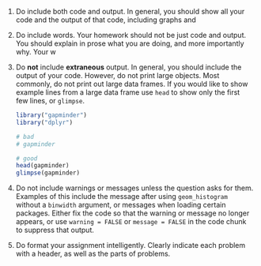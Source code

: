 <!--
.. title: Notes on R Markdown assignments
.. date: 2015-04-21
-->

1. Do include both code and output. In general, you should show all your code and the output of that code,
    including graphs and 
2. Do include words. Your homework should not be just code and output. You should explain in prose
    what you are doing, and more importantly why. Your w
1. Do **not** include **extraneous** output. In general, you should include the output of your code.
    However, do not print large objects. Most commonly, do not print out large data frames. If you
	would like to show example lines from a large data frame use `head` to show only the first few lines,
	or `glimpse`.

    ```r
	library("gapminder")
	library("dplyr")

    # bad
	# gapminder
	
	# good
	head(gapminder)
	glimpse(gapminder)
	```

3. Do not include warnings or messages unless the question asks for them. Examples of this include
    the message after using `geom_histogram` without a `binwidth` argument, or messages when loading
	certain packages. 
	Either fix the code so that the warning or message no longer appears, or use `warning = FALSE`
	or `message = FALSE` in the code chunk to suppress that output.
	
2. Do format your assignment intelligently. Clearly indicate each problem with a header, as well as the parts of problems.

